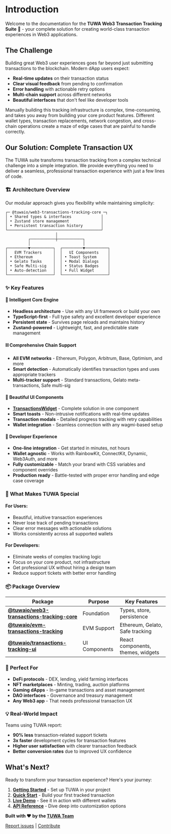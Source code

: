 
# Introduction

<VideoPreview />

Welcome to the documentation for the **TUWA Web3 Transaction Tracking Suite** 🚀 - your complete solution for creating world-class transaction experiences in Web3 applications.

## The Challenge

Building great Web3 user experiences goes far beyond just submitting transactions to the blockchain. Modern dApp users expect:

- **Real-time updates** on their transaction status
- **Clear visual feedback** from pending to confirmation
- **Error handling** with actionable retry options
- **Multi-chain support** across different networks
- **Beautiful interfaces** that don't feel like developer tools

Manually building this tracking infrastructure is complex, time-consuming, and takes you away from building your core product features. Different wallet types, transaction replacements, network congestion, and cross-chain operations create a maze of edge cases that are painful to handle correctly.

## Our Solution: Complete Transaction UX

The TUWA suite transforms transaction tracking from a complex technical challenge into a simple integration. We provide everything you need to deliver a seamless, professional transaction experience with just a few lines of code.

### 🏗️ **Architecture Overview**

Our modular approach gives you flexibility while maintaining simplicity:

```text
┌─ @tuwaio/web3-transactions-tracking-core ─┐
│ • Shared types & interfaces             │
│ • Zustand store management              │
│ • Persistent transaction history        │
└─────────────────────────────────────────┘
                      │
          ┌───────────┼───────────┐
          │                       │
┌─────────▼──────────┐  ┌─────────▼──────────┐
│   EVM Trackers     │  │   UI Components    │
│ • Ethereum         │  │ • Toast System     │
│ • Gelato Tasks     │  │ • Modal Dialogs    │
│ • Safe Multi-sig   │  │ • Status Badges    │
│ • Auto-detection   │  │ • Full Widget      │
└────────────────────┘  └────────────────────┘
````

### ✨ **Key Features**

#### 🧠 **Intelligent Core Engine**

  - **Headless architecture** - Use with any UI framework or build your own
  - **TypeScript-first** - Full type safety and excellent developer experience
  - **Persistent state** - Survives page reloads and maintains history
  - **Zustand-powered** - Lightweight, fast, and predictable state management

#### ⛓️ **Comprehensive Chain Support**

  - **All EVM networks** - Ethereum, Polygon, Arbitrum, Base, Optimism, and more
  - **Smart detection** - Automatically identifies transaction types and uses appropriate trackers
  - **Multi-tracker support** - Standard transactions, Gelato meta-transactions, Safe multi-sig

#### 🎨 **Beautiful UI Components**

  - **[TransactionsWidget](https://stories.tuwa.io/?path=/docs/transactionswidget--docs)** - Complete solution in one component
  - **Smart toasts** - Non-intrusive notifications with real-time updates
  - **Transaction modals** - Detailed progress tracking with retry capabilities
  - **Wallet integration** - Seamless connection with any wagmi-based setup

#### 🎯 **Developer Experience**

  - **One-line integration** - Get started in minutes, not hours
  - **Wallet agnostic** - Works with RainbowKit, ConnectKit, Dynamic, Web3Auth, and more
  - **Fully customizable** - Match your brand with CSS variables and component overrides
  - **Production ready** - Battle-tested with proper error handling and edge case coverage

### 🎯 **What Makes TUWA Special**

#### **For Users:**

  - Beautiful, intuitive transaction experiences
  - Never lose track of pending transactions
  - Clear error messages with actionable solutions
  - Works consistently across all supported wallets

#### **For Developers:**

  - Eliminate weeks of complex tracking logic
  - Focus on your core product, not infrastructure
  - Get professional UX without hiring a design team
  - Reduce support tickets with better error handling

### 📦 **Package Overview**

| Package | Purpose | Key Features |
|---------|---------|--------------|
| **[@tuwaio/web3-transactions-tracking-core](https://github.com/TuwaIO/web3-transactions-tracking/tree/main/packages/web3-transactions-tracking-core)** | Foundation | Types, store, persistence |
| **[@tuwaio/evm-transactions-tracking](https://github.com/TuwaIO/web3-transactions-tracking/tree/main/packages/evm-transactions-tracking)** | EVM Support | Ethereum, Gelato, Safe tracking |
| **[@tuwaio/transactions-tracking-ui](https://github.com/TuwaIO/web3-transactions-tracking/tree/main/packages/transactions-tracking-ui)** | UI Components | React components, themes, widgets |


### 🎯 **Perfect For**

  - **DeFi protocols** - DEX, lending, yield farming interfaces
  - **NFT marketplaces** - Minting, trading, auction platforms
  - **Gaming dApps** - In-game transactions and asset management
  - **DAO interfaces** - Governance and treasury management
  - **Any Web3 app** - That needs professional transaction UX

### 💡 **Real-World Impact**

Teams using TUWA report:

  - **90% less** transaction-related support tickets
  - **3x faster** development cycles for transaction features
  - **Higher user satisfaction** with clearer transaction feedback
  - **Better conversion rates** due to improved UX confidence

## What's Next?

Ready to transform your transaction experience? Here's your journey:

1.  **[Getting Started](https://docs.tuwa.io/gettingStarted)** - Set up TUWA in your project
2.  **[Quick Start](https://docs.tuwa.io/quickStart)** - Build your first tracked transaction
3.  **[Live Demo](https://docs.tuwa.io/liveDemo)** - See it in action with different wallets
4.  **[API Reference](https://docs.tuwa.io/apiReference/README)** - Dive deep into customization options

**Built with ❤️ by the [TUWA Team](https://github.com/TuwaIO)**

 [Report issues](https://github.com/TuwaIO/web3-transactions-tracking/issues) | [Contribute](https://github.com/TuwaIO/web3-transactions-tracking/blob/main/CONTRIBUTING.md)